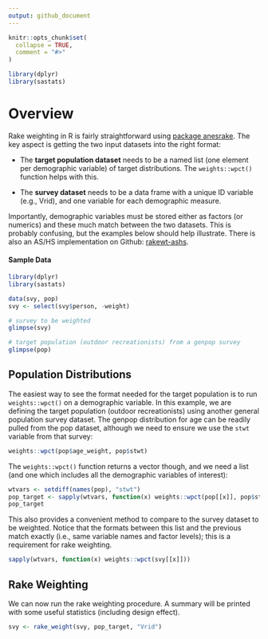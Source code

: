 ---
output: github_document
---
<!-- .md is generated from .Rmd. Please edit that file -->

```{r, include = FALSE}
knitr::opts_chunk$set(
  collapse = TRUE,
  comment = "#>"
)
```

```{r, message = FALSE, include=FALSE}
library(dplyr)
library(sastats)
```

# Overview

Rake weighting in R is fairly straightforward using [package anesrake](). The key aspect is getting the two input datasets into the right format:

- The **target population dataset** needs to be a named list (one element per demographic variable) of target distributions. The `weights::wpct()` function helps with this.

- The **survey dataset** needs to be a data frame with a unique ID variable (e.g., Vrid), and one variable for each demographic measure.

Importantly, demographic variables must be stored either as factors (or numerics) and these much match between the two datasets. This is probably confusing, but the examples below should help illustrate. There is also an AS/HS implementation on Github: [rakewt-ashs](https://github.com/southwick-associates/rakewt-ashs).

#### Sample Data


```{r}
library(dplyr)
library(sastats)

data(svy, pop)
svy <- select(svy$person, -weight)

# survey to be weighted
glimpse(svy)

# target population (outdoor recreationists) from a genpop survey
glimpse(pop)
```

## Population Distributions

The easiest way to see the format needed for the target population is to run `weights::wpct()` on a demographic variable. In this example, we are defining the target population (outdoor recreationists) using another general population survey dataset. The genpop distribution for age can be readily pulled from the pop dataset, although we need to ensure we use the `stwt` variable from that survey:

```{r}
weights::wpct(pop$age_weight, pop$stwt)
```

The `weights::wpct()` function returns a vector though, and we need a list (and one which includes all the demographic variables of interest):

```{r}
wtvars <- setdiff(names(pop), "stwt")
pop_target <- sapply(wtvars, function(x) weights::wpct(pop[[x]], pop$stwt))
pop_target
```

This also provides a convenient method to compare to the survey dataset to be weighted. Notice that the formats between this list and the previous match exactly (i.e., same variable names and factor levels); this is a requirement for rake weighting.

```{r}
sapply(wtvars, function(x) weights::wpct(svy[[x]]))
```

## Rake Weighting

We can now run the rake weighting procedure. A summary will be printed  with some useful statistics (including design effect).

```{r}
svy <- rake_weight(svy, pop_target, "Vrid")
```

